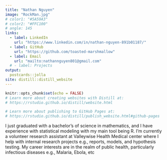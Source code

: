 ```yaml
---
title: "Nathan Nguyen"
image: "RockMan.jpg"
# color1: "#5A59A3"
# color2: "#FFC100"
# angle: 145
links:
  - label: LinkedIn
    url: "https://www.linkedin.com/in/nathan-nguyen-891b01187/"
  - label: GitHub
    url: "https://github.com/toasted-marshmallow"
  - label: Email
    url: "mailto:nathannguyen801@gmail.com"
  # - label: Projects
output:
  postcards::jolla
site: distill::distill_website
---
```


```r
knitr::opts_chunk$set(echo = FALSE)
# Learn more about creating websites with Distill at:
# https://rstudio.github.io/distill/website.html

# Learn more about publishing to GitHub Pages at:
# https://rstudio.github.io/distill/publish_website.html#github-pages
```
I just graduated with a bachelor's of science in mathematics, and I have experience with statistical modeling with my main tool being R. I'm currently a volunteer research assistant at Valleywise Health Medical center where I help with internal research projects e.g., reports, models, and hypothesis testing. My career interests are in the realm of public health, particularly infectious diseases e.g., Malaria, Ebola, etc
